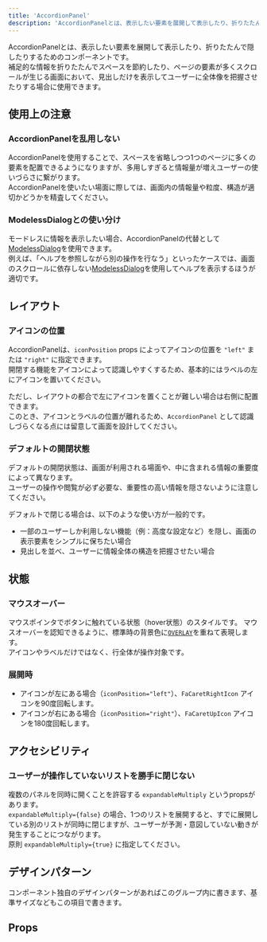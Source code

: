 ```yaml
---
title: 'AccordionPanel'
description: 'AccordionPanelとは、表示したい要素を展開して表示したり、折りたたんで隠したりするためのコンポーネントです。'
---
```


AccordionPanelとは、表示したい要素を展開して表示したり、折りたたんで隠したりするためのコンポーネントです。  
補足的な情報を折りたたんでスペースを節約したり、ページの要素が多くスクロールが生じる画面において、見出しだけを表示してユーザーに全体像を把握させたりする場合に使用できます。

<ComponentStory name="AccordionPanel" />

## 使用上の注意
### AccordionPanelを乱用しない
AccordionPanelを使用することで、スペースを省略しつつ1つのページに多くの要素を配置できるようになりますが、多用しすぎると情報量が増えユーザーの使いづらさに繋がります。  
AccordionPanelを使いたい場面に際しては、画面内の情報量や粒度、構造が適切かどうかを精査してください。

### ModelessDialogとの使い分け
モードレスに情報を表示したい場合、AccordionPanelの代替として[ModelessDialog](../../ModelessDialog)を使用できます。  
例えば、「ヘルプを参照しながら別の操作を行なう」といったケースでは、画面のスクロールに依存しない[ModelessDialog](../../ModelessDialog)を使用してヘルプを表示するほうが適切です。

## レイアウト

### アイコンの位置
AccordionPanelは、`iconPosition` props によってアイコンの位置を `"left"` または `"right"` に指定できます。  
開閉する機能をアイコンによって認識しやすくするため、基本的にはラベルの左にアイコンを置いてください。  

ただし、レイアウトの都合で左にアイコンを置くことが難しい場合は右側に配置できます。  
このとき、アイコンとラベルの位置が離れるため、`AccordionPanel` として認識しづらくなる点には留意して画面を設計してください。

### デフォルトの開閉状態

デフォルトの開閉状態は、画面が利用される場面や、中に含まれる情報の重要度によって異なります。  
ユーザーの操作や閲覧が必ず必要な、重要性の高い情報を隠さないように注意してください。  

デフォルトで閉じる場合は、以下のような使い方が一般的です。

- 一部のユーザーしか利用しない機能（例：高度な設定など）を隠し、画面の表示要素をシンプルに保ちたい場合
- 見出しを並べ、ユーザーに情報全体の構造を把握させたい場合

## 状態

### マウスオーバー
マウスポインタでボタンに触れている状態（hover状態）のスタイルです。
マウスオーバーを認知できるように、標準時の背景色に[`OVERLAY`](/products/design-tokens/color/#h3-3)を重ねて表現します。  
アイコンやラベルだけではなく、行全体が操作対象です。

### 展開時
- アイコンが左にある場合（`iconPosition="left"`）、`FaCaretRightIcon` アイコンを90度回転します。
- アイコンが右にある場合（`iconPosition="right"`）、`FaCaretUpIcon` アイコンを180度回転します。

## アクセシビリティ
### ユーザーが操作していないリストを勝手に閉じない
複数のパネルを同時に開くことを許容する `expandableMultiply` というpropsがあります。  
`expandableMultiply={false}` の場合、1つのリストを展開すると、すでに展開している別のリストが同時に閉じますが、ユーザーが予測・意図していない動きが発生することにつながります。  
原則 `expandableMultiply={true}` に指定してください。

## デザインパターン

コンポーネント独自のデザインパターンがあればこのグループ内に書きます、基準サイズなどもこの項目で書きます。

## Props

<ComponentPropsTable name="AccordionPanel" showTitle />

<ComponentPropsTable name="AccordionPanelItem" showTitle />

<ComponentPropsTable name="AccordionPanelTrigger" showTitle />
